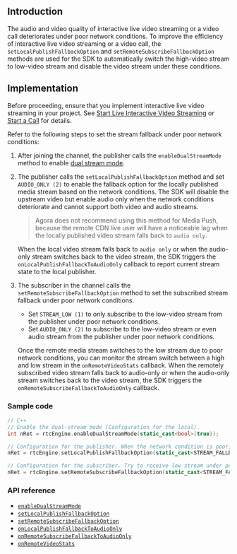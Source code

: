 <PlatformWrapper platform="windows-cpp">

## Introduction

The audio and video quality of interactive live video streaming or a video call deteriorates under poor network conditions. To improve the efficiency of interactive live video streaming or a video call, the `setLocalPublishFallbackOption` and `setRemoteSubscribeFallbackOption` methods are used for the SDK to automatically switch the high-video stream to low-video stream and disable the video stream under these conditions.


## Implementation

Before proceeding, ensure that you implement interactive live video streaming in your project. See [Start Live Interactive Video Streaming](../quickstart-guide/start-video-streaming) or [Start a Call](/3.x/video-calling/quickstart-guide/get-started-sdk) for details.

Refer to the following steps to set the stream fallback under poor network conditions:

1. After joining the channel, the publisher calls the `enableDualStreamMode` method to enable [dual stream mode](../reference/glossary#dual-stream-mode).
2. The publisher calls the `setLocalPublishFallbackOption` method and set `AUDIO_ONLY (2)` to enable the fallback option for the locally published media stream based on the network conditions. The SDK will disable the upstream video but enable audio only when the network conditions deteriorate and cannot support both video and audio streams.
	> Agora does not recommend using this method for Media Push, because the remote CDN live user will have a noticeable lag when the locally published video stream falls back to `audio only`.

	When the local video stream falls back to `audio only` or when the audio-only stream switches back to the video stream, the SDK triggers the `onLocalPublishFallbackToAudioOnly` callback to report current stream state to the local publisher.
3. The subscriber in the channel calls the `setRemoteSubscribeFallbackOption` method to set the subscribed stream fallback under poor network conditions.
	- Set `STREAM_LOW (1)` to only subscribe to the low-video stream from the publisher under poor network conditions.
	- Set `AUDIO_ONLY (2)` to subscribe to the low-video stream or even audio stream from the publisher under poor network conditions.

	Once the remote media stream switches to the low stream due to poor network conditions, you can monitor the stream switch between a high and low stream in the `onRemoteVideoStats` callback. When the remotely subscribed video stream falls back to audio-only or when the audio-only stream switches back to the video stream, the SDK triggers the `onRemoteSubscribeFallbackToAudioOnly` callback.




### Sample code
```cpp
// C++
// Enable the dual-stream mode (Configuration for the local).
int nRet = rtcEngine.enableDualStreamMode(static_cast<bool>(true));

// Configuration for the publisher. When the network condition is poor, send audio only.
nRet = rtcEngine.setLocalPublishFallbackOption(static_cast<STREAM_FALLBACK_OPTIONS>(STREAM_FALLBACK_OPTION_AUDIO_ONLY));

// Configuration for the subscriber. Try to receive low stream under poor network conditions. When the current network conditions are not sufficient for video streams, receive audio stream only.
nRet = rtcEngine.setRemoteSubscribeFallbackOption(static_cast<STREAM_FALLBACK_OPTIONS>(STREAM_FALLBACK_OPTION_AUDIO_ONLY));
```

### API reference

- [`enableDualStreamMode`](https://docs.agora.io/en/Interactive%20Broadcast/API%20Reference/cpp/classagora_1_1rtc_1_1_i_rtc_engine.html#a72846f5bf13726e7a61497e2fef65972)
- [`setLocalPublishFallbackOption`](https://docs.agora.io/en/Interactive%20Broadcast/API%20Reference/cpp/classagora_1_1rtc_1_1_i_rtc_engine.html#a6f411291eb8b834442b44361f78fa81f)
- [`setRemoteSubscribeFallbackOption`](https://docs.agora.io/en/Interactive%20Broadcast/API%20Reference/cpp/classagora_1_1rtc_1_1_i_rtc_engine.html#afd251e3f353a31d470ff9e60c3c3c5de)
- [`onLocalPublishFallbackToAudioOnly`](https://docs.agora.io/en/Interactive%20Broadcast/API%20Reference/cpp/classagora_1_1rtc_1_1_i_rtc_engine_event_handler.html#ace4279c4d87c23a1fecc3eb8e862a513)
- [`onRemoteSubscribeFallbackToAudioOnly`](https://docs.agora.io/en/Interactive%20Broadcast/API%20Reference/cpp/classagora_1_1rtc_1_1_i_rtc_engine_event_handler.html#a7ee343146ad6e3f120bd04a7a6fdda74)
- [`onRemoteVideoStats`](https://docs.agora.io/en/Interactive%20Broadcast/API%20Reference/cpp/classagora_1_1rtc_1_1_i_rtc_engine_event_handler.html#a7163ffb650852be270ba0215b596d968)

</PlatformWrapper>